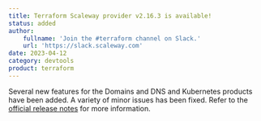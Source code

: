 ```yaml
---
title: Terraform Scaleway provider v2.16.3 is available!
status: added
author:
    fullname: 'Join the #terraform channel on Slack.'
    url: 'https://slack.scaleway.com'
date: 2023-04-12
category: devtools
product: terraform
---
```


Several new features for the Domains and DNS and Kubernetes products have been added. A variety of minor issues has been fixed. Refer to the [official release notes](https://github.com/scaleway/terraform-provider-scaleway/releases/tag/v2.16.3/) for more information.
